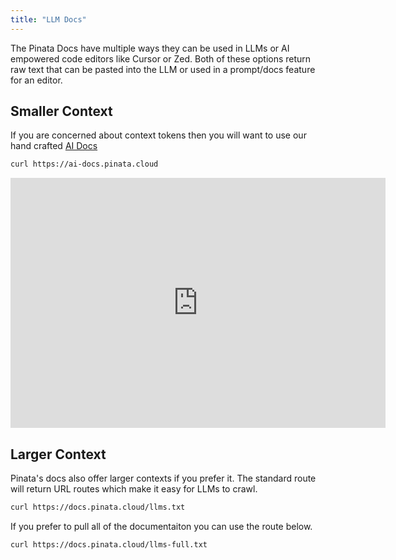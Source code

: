 ```yaml
---
title: "LLM Docs"
---
```


The Pinata Docs have multiple ways they can be used in LLMs or AI empowered code editors like Cursor or Zed. Both of these options return raw text that can be pasted into the LLM or used in a prompt/docs feature for an editor.

## Smaller Context

If you are concerned about context tokens then you will want to use our hand crafted [AI Docs](https://ai-docs.pinata.cloud)

```bash
curl https://ai-docs.pinata.cloud
```

<iframe
  width="600"
  height="400"
  src="https://www.youtube.com/embed/eakKfqp1brE"
  title="YouTube video player"
  frameBorder="0"
  allow="accelerometer; autoplay; clipboard-write; encrypted-media; gyroscope; picture-in-picture"
  allowFullScreen
  style={{ width: '100%', borderRadius: '0.5rem' }}
></iframe>

<br/>

<Card title="How to Use Pinata with Cursor, Zed, and other LLMs" img="https://pinata.cloud/blog/content/images/size/w2000/format/avif/2024/11/Blog-4.1-1.png" href="https://pinata.cloud/blog/how-to-use-pinata-with-cursor-zed-and-other-llms/"></Card>

## Larger Context

Pinata's docs also offer larger contexts if you prefer it. The standard route will return URL routes which make it easy for LLMs to crawl.

```bash Routes
curl https://docs.pinata.cloud/llms.txt
```

If you prefer to pull all of the documentaiton you can use the route below.
```bash Full Docs
curl https://docs.pinata.cloud/llms-full.txt
```
